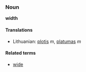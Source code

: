 ===Noun===
'''width'''

====Translations====
*Lithuanian: [[plotis]] ''m'', [[platumas]] ''m''

====Related terms====
*[[wide]]